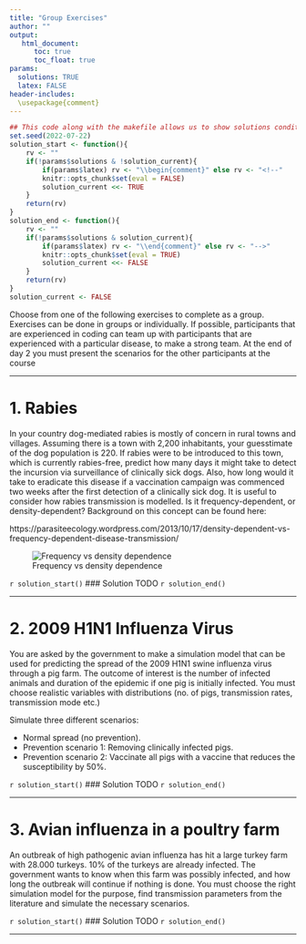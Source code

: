 ```yaml
---
title: "Group Exercises"
author: ""
output: 
   html_document:
      toc: true
      toc_float: true
params:
  solutions: TRUE
  latex: FALSE
header-includes:
  \usepackage{comment}
---
```



```r
## This code along with the makefile allows us to show solutions conditional on file type
set.seed(2022-07-22)
solution_start <- function(){
	rv <- ""
	if(!params$solutions & !solution_current){
		if(params$latex) rv <- "\\begin{comment}" else rv <- "<!--"
		knitr::opts_chunk$set(eval = FALSE)
		solution_current <<- TRUE
	}
	return(rv)
}
solution_end <- function(){
	rv <- ""
	if(!params$solutions & solution_current){
		if(params$latex) rv <- "\\end{comment}" else rv <- "-->"
		knitr::opts_chunk$set(eval = TRUE)
		solution_current <<- FALSE
	}
	return(rv)
}
solution_current <- FALSE
```

Choose from one of the following exercises to complete as a group.  Exercises can be done in groups or individually. If possible, participants that are experienced in coding can team up with participants that are experienced with a particular disease, to make a strong team.  At the end of day 2 you must present the scenarios for the other participants at the course

***

# 1. Rabies

In your country dog-mediated rabies is mostly of concern in rural towns and villages. Assuming there is a town with 2,200 inhabitants, your guesstimate of the dog population is 220. If rabies were to be introduced to this town, which is currently rabies-free, predict how many days it might take to detect the incursion via surveillance of clinically sick dogs. Also, how long would it take to eradicate this disease if a vaccination campaign was commenced two weeks after the first detection of a clinically sick dog. It is useful to consider how rabies transmission is modelled. Is it frequency-dependent, or density-dependent? Background on this concept can be found here:

https://parasiteecology.wordpress.com/2013/10/17/density-dependent-vs-frequency-dependent-disease-transmission/

![Frequency vs density dependence](rsc/density_vs_frequency.png)

`r solution_start()`
### Solution
TODO
`r solution_end()`

***

# 2. 2009 H1N1 Influenza Virus

You are asked by the government to make a simulation model that can be used for predicting the spread of the 2009 H1N1 swine influenza virus through a pig farm. The outcome of interest is the number of infected animals and duration of the epidemic if one pig is initially infected. You must choose realistic variables with distributions (no. of pigs, transmission rates, transmission mode etc.)

Simulate three different scenarios:

-	Normal spread (no prevention).
-	Prevention scenario 1: Removing clinically infected pigs.
-	Prevention scenario 2: Vaccinate all pigs with a vaccine that reduces the susceptibility by 50%.


`r solution_start()`
### Solution
TODO
`r solution_end()`

***


# 3. Avian influenza in a poultry farm

An outbreak of high pathogenic avian influenza has hit a large turkey farm with 28.000 turkeys. 10% of the turkeys are already infected. The government wants to know when this farm was possibly infected, and how long the outbreak will continue if nothing is done. You must choose the right simulation model for the purpose, find transmission parameters from the literature and simulate the necessary scenarios. 

`r solution_start()`
### Solution
TODO
`r solution_end()`

***

